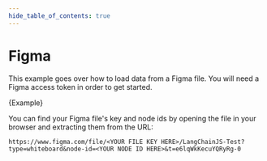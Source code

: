 ```yaml
---
hide_table_of_contents: true
---
```


# Figma

This example goes over how to load data from a Figma file.
You will need a Figma access token in order to get started.


<CodeBlock language="typescript">{Example}</CodeBlock>

You can find your Figma file's key and node ids by opening the file in your browser and extracting them from the URL:

```
https://www.figma.com/file/<YOUR FILE KEY HERE>/LangChainJS-Test?type=whiteboard&node-id=<YOUR NODE ID HERE>&t=e6lqWkKecuYQRyRg-0
```
